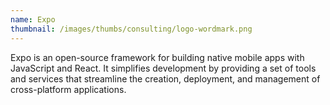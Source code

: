 ```yaml
---
name: Expo
thumbnail: /images/thumbs/consulting/logo-wordmark.png
---
```


Expo is an open-source framework for building native mobile apps with JavaScript and React. It simplifies development by providing a set of tools and services that streamline the creation, deployment, and management of cross-platform applications.
